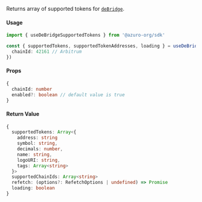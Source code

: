 Returns array of supported tokens for [`deBridge`](https://docs.dln.trade/).

#### Usage

```ts
import { useDeBridgeSupportedTokens } from '@azuro-org/sdk'

const { supportedTokens, supportedTokenAddresses, loading } = useDeBridgeSupportedTokens({
  chainId: 42161 // Arbitrum
})
```

#### Props
```ts
{
  chainId: number
  enabled?: boolean // default value is true
}
```

#### Return Value

```ts
{
  supportedTokens: Array<{
    address: string
    symbol: string,
    decimals: number,
    name: string,
    logoURI: string,
    tags: Array<string>
  }>
  supportedChainIds: Array<string>
  refetch: (options?: RefetchOptions | undefined) => Promise
  loading: boolean
}
```
